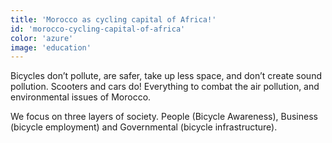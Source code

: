 ```yaml
---
title: 'Morocco as cycling capital of Africa!'
id: 'morocco-cycling-capital-of-africa'
color: 'azure'
image: 'education'
---
```


Bicycles don’t pollute, are safer, take up less space, and don’t create sound pollution.
Scooters and cars do! Everything to combat the air pollution, and environmental issues of Morocco.

We focus on three layers of society. People (Bicycle Awareness),
Business (bicycle employment) and Governmental (bicycle infrastructure).
